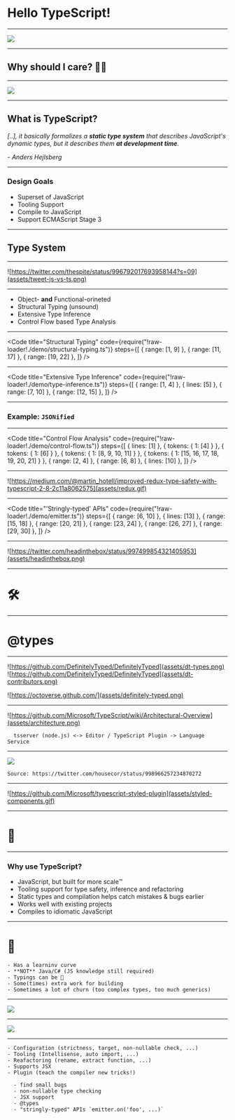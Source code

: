 

<Head>
  <title>Hello TypeScript!</title>
</Head>


# Hello TypeScript!

---

![](assets/ts-fan.png)

---

## Why should I care? 🤷‍♂️

---

![](assets/olympics.gif)

---

## What is TypeScript?

*[..], it basically formalizes a **static type system** that describes JavaScript's dynamic types, but it describes them **at development time**.*

*- Anders Hejlsberg*

---

### Design Goals

- Superset of JavaScript
- Tooling Support
- Compile to JavaScript
- Support ECMAScript Stage 3

---

## Type System

---

![https://twitter.com/thespite/status/996792017693958144?s=09](assets/tweet-js-vs-ts.png)

---

- Object- **and** Functional-orineted
- Structural Typing (unsound)
- Extensive Type Inference
- Control Flow based Type Analysis

---

<Code
  title="Structural Typing"
  code={require("!raw-loader!./demo/structural-typing.ts")}
  steps={[
    { range: [1, 9] },
    { range: [11, 17] },
    { range: [19, 22] },
  ]}
/>

---

<Code
  title="Extensive Type Inference"
  code={require("!raw-loader!./demo/type-inference.ts")}
  steps={[
    { range: [1, 4] },
    { lines: [5] },
    { range: [7, 10] },
    { range: [12, 15] },
  ]}
/>

---

### Example: `JSONified`

---

<Code
  title="Control Flow Analysis"
  code={require("!raw-loader!./demo/control-flow.ts")}
  steps={[
    { lines: [1] },
    { tokens: { 1: [4] } },
    { tokens: { 1: [6] } },
    { tokens: { 1: [8, 9, 10, 11] } },
    { tokens: { 1: [15, 16, 17, 18, 19, 20, 21] } },
    { range: [2, 4] },
    { range: [6, 8] },
    { lines: [10] },
  ]}
/>

---

![https://medium.com/@martin_hotell/improved-redux-type-safety-with-typescript-2-8-2c11a8062575](assets/redux.gif)

---

<Code
  title="'Stringly-typed' APIs"
  code={require("!raw-loader!./demo/emitter.ts")}
  steps={[
    { range: [6, 10] },
    { lines: [13] },
    { range: [15, 18] },
    { range: [20, 21] },
    { range: [23, 24] },
    { range: [26, 27] },
    { range: [29, 30] },
  ]}
/>

---

![https://twitter.com/headinthebox/status/997499854321405953](assets/headinthebox.png)

---

# 🛠

---

# @types

---


![https://github.com/DefinitelyTyped/DefinitelyTyped](assets/dt-types.png)
![https://github.com/DefinitelyTyped/DefinitelyTyped](assets/dt-contributors.png)

![https://octoverse.github.com/](assets/definitely-typed.png)

---

![https://github.com/Microsoft/TypeScript/wiki/Architectural-Overview](assets/architecture.png)

```notes
  tsserver (node.js) <-> Editor / TypeScript Plugin -> Language Service
```

---

<Image src='assets/js-check.jpg' />

```notes
Source: https://twitter.com/housecor/status/998966257234870272
```

---

![https://github.com/Microsoft/typescript-styled-plugin](assets/styled-components.gif)

---

# 💪

---

### Why use TypeScript?

- JavaScript, but built for more scale™️
- Tooling support for type safety, inference and refactoring
- Static types and compilation helps catch mistakes & bugs earlier
- Works well with existing projects
- Compiles to idiomatic JavaScript

---

# 🍑

```notes
- Has a learninv curve
- **NOT** Java/C# (JS knowledge still required)
- Typings can be 💩
- Some(times) extra work for building
- Sometimes a lot of churn (too complex types, too much generics)
```

---

![](assets/annotations.jpeg)

---

![](assets/npm.jpg)

---

```notes
- Configuration (strictness, target, non-nullable check, ...)
- Tooling (Intellisense, auto import, ...)
- Reafactoring (rename, extract function, ...)
- Supports JSX
- Plugin (teach the compiler new tricks!)

  - find small bugs
  - non-nullable type checking
  - JSX support
  - @types
  - "stringly-typed" APIs `emitter.on('foo', ...)`
```